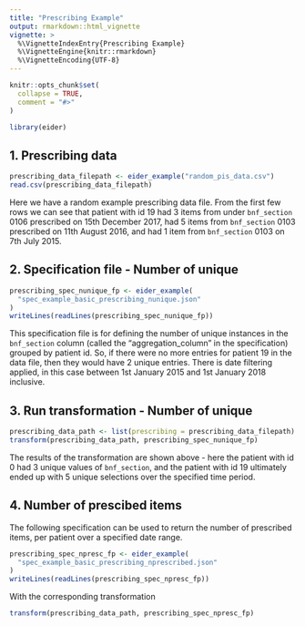 ```yaml
---
title: "Prescribing Example"
output: rmarkdown::html_vignette
vignette: >
  %\VignetteIndexEntry{Prescribing Example}
  %\VignetteEngine{knitr::rmarkdown}
  %\VignetteEncoding{UTF-8}
---
```



```r
knitr::opts_chunk$set(
  collapse = TRUE,
  comment = "#>"
)
```

```r
library(eider)
```

## 1. Prescribing data
```r
prescribing_data_filepath <- eider_example("random_pis_data.csv")
read.csv(prescribing_data_filepath)
```
Here we have a random example prescribing data file. From the first few rows we can see that patient with id 19 had 3 items from under `bnf_section` 0106 prescribed on 15th December 2017, had 5 items from `bnf_section` 0103 prescribed on 11th August 2016, and had 1 item from `bnf_section` 0103 on 7th July 2015.

## 2. Specification file - Number of unique
```r
prescribing_spec_nunique_fp <- eider_example(
  "spec_example_basic_prescribing_nunique.json"
)
writeLines(readLines(prescribing_spec_nunique_fp))
```
This specification file is for defining the number of unique instances in the `bnf_section` column (called the "aggregation_column" in the specification) grouped by patient id.
So, if there were no more entries for patient 19 in the data file, then they would have 2 unique entries.
There is date filtering applied, in this case between 1st January 2015 and 1st January 2018 inclusive. 

## 3. Run transformation - Number of unique
```r
prescribing_data_path <- list(prescribing = prescribing_data_filepath)
transform(prescribing_data_path, prescribing_spec_nunique_fp)
```

The results of the transformation are shown above - here the patient with id 0 had 3 unique values of `bnf_section`, and the patient with id 19 ultimately ended up with 5 unique selections over the specified time period. 

## 4. Number of prescibed items
The following specification can be used to return the number of prescribed items, per patient over a specified date range.
```r
prescribing_spec_npresc_fp <- eider_example(
  "spec_example_basic_prescribing_nprescribed.json"
)
writeLines(readLines(prescribing_spec_npresc_fp))
```

With the corresponding transformation
```r
transform(prescribing_data_path, prescribing_spec_npresc_fp)
```
